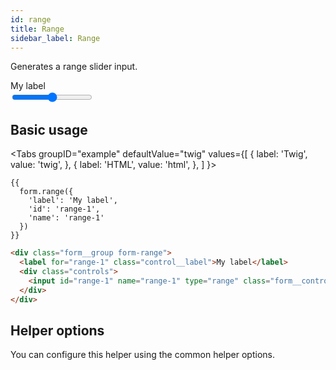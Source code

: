 ```yaml
---
id: range
title: Range
sidebar_label: Range
---
```



Generates a range slider input.

<div className="d-example">
  <div className="form__group form-range">
    <label htmlFor="range-1" className="control__label">My label</label>
    <div className="controls">
      <input id="range-1" name="range-1" type="range" className="form__control" />
    </div>
  </div>
</div>

## Basic usage

<Tabs
  groupID="example"
  defaultValue="twig"
  values={[
    { label: 'Twig', value: 'twig', },
    { label: 'HTML', value: 'html', },
  ]
}>
<TabItem value="twig">

```twig
{{
  form.range({
    'label': 'My label',
    'id': 'range-1',
    'name': 'range-1'
  })
}}
```

</TabItem>
<TabItem value="html">

```html
<div class="form__group form-range">
  <label for="range-1" class="control__label">My label</label>
  <div class="controls">
    <input id="range-1" name="range-1" type="range" class="form__control" />
  </div>
</div>
```

</TabItem>
</Tabs>

## Helper options

You can configure this helper using the common helper options.